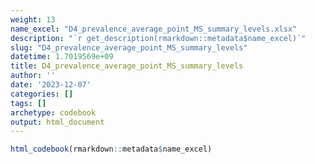 ```yaml
---
weight: 13
name_excel: "D4_prevalence_average_point_MS_summary_levels.xlsx"
description: "`r get_description(rmarkdown::metadata$name_excel)`"
slug: "D4_prevalence_average_point_MS_summary_levels"
datetime: 1.7019569e+09
title: D4_prevalence_average_point_MS_summary_levels
author: ''
date: '2023-12-07'
categories: []
tags: []
archetype: codebook
output: html_document
---
```


```r
html_codebook(rmarkdown::metadata$name_excel)
```
